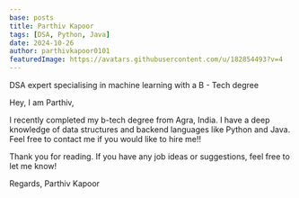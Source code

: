 ```yaml
---
base: posts
title: Parthiv Kapoor
tags: [DSA, Python, Java]
date: 2024-10-26
author: parthivkapoor0101
featuredImage: https://avatars.githubusercontent.com/u/182854493?v=4
---
```


DSA expert specialising in machine learning with a B - Tech degree


Hey, I am Parthiv, 

I recently completed my b-tech degree from Agra, India. I have a deep knowledge of data structures and backend languages like Python and Java. Feel free to contact me if you would like to hire me!!

Thank you for reading. If you have any job ideas or suggestions, feel free to let me know!

Regards, 
Parthiv Kapoor

